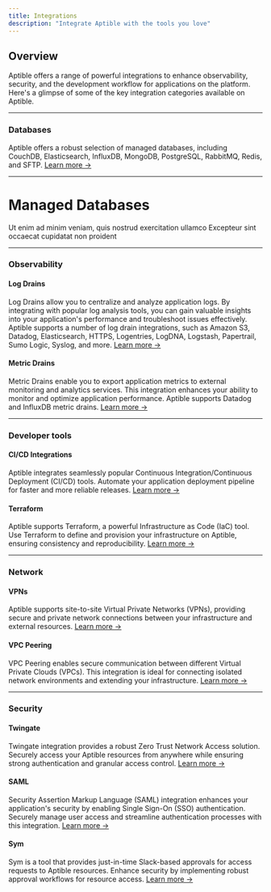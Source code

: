 ```yaml
---
title: Integrations
description: "Integrate Aptible with the tools you love"
---
```


## Overview

Aptible offers a range of powerful integrations to enhance observability, security, and the development workflow for applications on the platform. Here's a glimpse of some of the key integration categories available on Aptible.

---

### Databases

Aptible offers a robust selection of managed databases, including CouchDB, Elasticsearch, InfluxDB, MongoDB, PostgreSQL, RabbitMQ, Redis, and SFTP. [Learn more →](/docs/databases)

---

# Managed Databases

<CardGroup cols={2}>
  <Card title="CouchDB" icon="database" iconType="duotone">
  </Card>
  <Card title="Second Card" icon="square-2">
  </Card>
  <Card title="Third Card" icon="square-3">
    Ut enim ad minim veniam, quis nostrud exercitation ullamco
  </Card>
  <Card title="Fourth Card" icon="square-4">
    Excepteur sint occaecat cupidatat non proident
  </Card>
</CardGroup>



---

### Observability

#### Log Drains

Log Drains allow you to centralize and analyze application logs. By integrating with popular log analysis tools, you can gain valuable insights into your application's performance and troubleshoot issues effectively. Aptible supports a number of log drain integrations, such as Amazon S3, Datadog, Elasticsearch, HTTPS, Logentries, LogDNA, Logstash, Papertrail, Sumo Logic, Syslog, and more. [Learn more →](/docs/databases)

#### Metric Drains

Metric Drains enable you to export application metrics to external monitoring and analytics services. This integration enhances your ability to monitor and optimize application performance. Aptible supports Datadog and InfluxDB metric drains. [Learn more →](/docs/databases)

---

### Developer tools

#### CI/CD Integrations

Aptible integrates seamlessly popular Continuous Integration/Continuous Deployment (CI/CD) tools. Automate your application deployment pipeline for faster and more reliable releases. [Learn more →](/docs/continuous-integration-provider-deployment)

#### Terraform

Aptible supports Terraform, a powerful Infrastructure as Code (IaC) tool. Use Terraform to define and provision your infrastructure on Aptible, ensuring consistency and reproducibility. [Learn more →](/docs/terraform)

---

### Network

#### VPNs

Aptible supports site-to-site Virtual Private Networks (VPNs), providing secure and private network connections between your infrastructure and external resources. [Learn more →](/docs/network-integrations)

#### VPC Peering

VPC Peering enables secure communication between different Virtual Private Clouds (VPCs). This integration is ideal for connecting isolated network environments and extending your infrastructure. [Learn more →](/docs/network-integrations)

---

### Security

#### Twingate

Twingate integration provides a robust Zero Trust Network Access solution. Securely access your Aptible resources from anywhere while ensuring strong authentication and granular access control. [Learn more →](/docs/twingate)

#### SAML

Security Assertion Markup Language (SAML) integration enhances your application's security by enabling Single Sign-On (SSO) authentication. Securely manage user access and streamline authentication processes with this integration. [Learn more →](/docs/sso)

#### Sym

Sym is a tool that provides just-in-time Slack-based approvals for access requests to Aptible resources. Enhance security by implementing robust approval workflows for resource access. [Learn more →](/docs/Sym)
